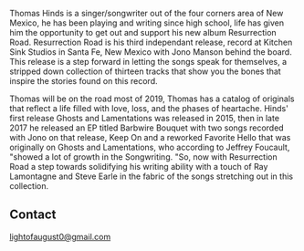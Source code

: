<Banner />

<Container>
<p>Thomas Hinds is a singer/songwriter out of the four corners area of New Mexico,
he has been playing and writing since high school, life has given him the opportunity
to get out and support his new album Resurrection Road. Resurrection Road is his third
independant release, record at Kitchen Sink Studios in Santa Fe, New Mexico with
Jono Manson behind the board. This release is a step forward in letting the songs speak
for themselves, a stripped down collection of thirteen tracks that show you the bones that
inspire the stories found on this record.</p>
<p>Thomas will be on the road most of 2019, Thomas has a catalog of originals that reflect a life
filled with love, loss, and the phases of heartache. Hinds' first release Ghosts and Lamentations
 was released in 2015, then in late 2017 he released an EP titled Barbwire Bouquet with two songs
recorded with Jono on that release, Keep On and a reworked Favorite Hello that was originally on
Ghosts and Lamentations, who according to Jeffrey Foucault, "showed a lot of growth in the
Songwriting. "So, now with Resurrection Road a step towards solidifying his writing ability with a touch
 of Ray Lamontagne and Steve Earle in the fabric of the songs stretching out in this collection.</p>



<Youtube url="https://youtu.be/wECaW-VSrZE" />


<Releases releases={props.releases} />

<Shows shows={props.shows} />

## Contact

<!--
  The `id="contact"` attribute below is for creating internal anchor link.
  You can remove/change it, but make sure you edit the corresponding link
  in src/gatsby-theme-musician/config/navigation.yml
  See: https://learn.freecodecamp.org/responsive-web-design/basic-html-and-html5/link-to-internal-sections-of-a-page-with-anchor-elements/
-->

<div id="contact" className="text-center">

lightofaugust0@gmail.com

</div>

</Container>
